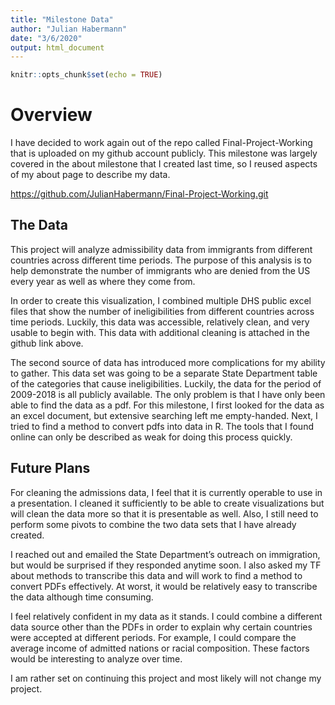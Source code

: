 ```yaml
---
title: "Milestone Data"
author: "Julian Habermann"
date: "3/6/2020"
output: html_document
---
```


```r
knitr::opts_chunk$set(echo = TRUE)
```


# Overview

I have decided to work again out of the repo called Final-Project-Working that is uploaded on my github account publicly. This milestone was largely covered in the about milestone that I created last time, so I reused aspects of my about page to describe my data.

[https://github.com/JulianHabermann/Final-Project-Working.git](https://github.com/JulianHabermann/Final-Project-Working.git)


## The Data

This project will analyze admissibility data from immigrants from different countries across different time periods. The purpose of this analysis is to help demonstrate the number of immigrants who are denied from the US every year as well as where they come from.  

In order to create this visualization, I combined multiple DHS public excel files that show the number of ineligibilities from different countries across time periods. Luckily, this data was accessible, relatively clean, and very usable to begin with. This data with additional cleaning is attached in the github link above. 

The second source of data has introduced more complications for my ability to gather. This data set was going to be a separate State Department table of the categories that cause ineligibilities. Luckily, the data for the period of 2009-2018 is all publicly available. The only problem is that I have only been able to find the data as a pdf. For this milestone, I first looked for the data as an excel document, but extensive searching left me empty-handed. Next, I tried to find a method to convert pdfs into data in R. The tools that I found online can only be described as weak for doing this process quickly. 

## Future Plans

For cleaning the admissions data, I feel that it is currently operable to use in a presentation. I cleaned it sufficiently to be able to create visualizations but will clean the data more so that it is presentable as well. Also, I still need to perform some pivots to combine the two data sets that I have already created. 


I reached out and emailed the State Department's outreach on immigration, but would be surprised if they responded anytime soon. I also asked my TF about methods to transcribe this data and will work to find a method to convert PDFs effectively. At worst, it would be relatively easy to transcribe the data although time consuming. 

I feel relatively confident in my data as it stands. I could combine a different data source other than the PDFs in order to explain why certain countries were accepted at different periods. For example, I could compare the average income of admitted nations or racial composition. These factors would be interesting to analyze over time. 

I am rather set on continuing this project and most likely will not change my project. 